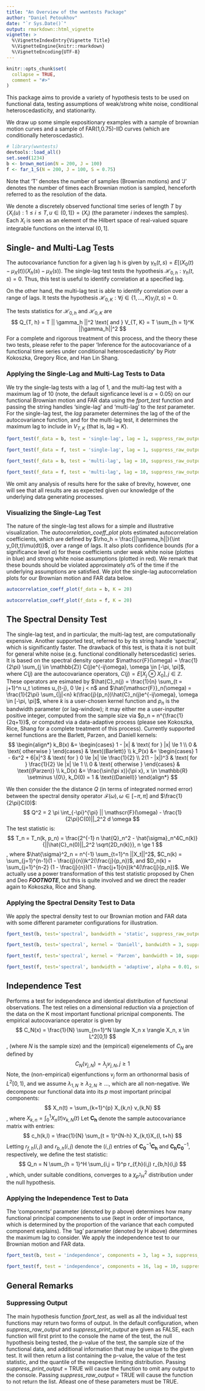 ```yaml
---
title: "An Overview of the wwntests Package"
author: "Daniel Petoukhov"
date: "`r Sys.Date()`"
output: rmarkdown::html_vignette
vignette: >
  %\VignetteIndexEntry{Vignette Title}
  %\VignetteEngine{knitr::rmarkdown}
  %\VignetteEncoding{UTF-8}
---
```


```r
knitr::opts_chunk$set(
  collapse = TRUE,
  comment = "#>"
)
```

This package aims to provide a variety of hypothesis tests to be used on functional data, 
testing assumptions of weak/strong white noise, conditional heteroscedasticity, and stationarity.

We draw up some simple expositionary examples with a sample of brownian motion curves and a sample of FAR(1,0.75)-IID curves (which are conditionally heteroscedastic).
```r
# library(wwntests)
devtools::load_all()
set.seed(1234)
b <- brown_motion(N = 200, J = 100)
f <- far_1_S(N = 200, J = 100, S = 0.75)
```

Note that 'T' denotes the number of samples (Brownian motions) and 'J' denotes the number of times each Brownian motion is sampled, henceforth referred to as the resolution of the data.

We denote a discretely observed functional time series of length $T$ by $\{X_i(u) : 1 \le i \le T, u \in (0, 1]\} = (X_i)$ (the parameter $i$ indexes the samples). Each $X_i$ is seen as an element of the Hilbert space of real-valued square integrable functions on the interval $(0,1]$.

## Single- and Multi-Lag Tests

The autocovariance function for a given lag h is given by $\gamma_h(t,s) = E[(X_0(t) - \mu_X(t))(X_h(s) - \mu_X(s))$. The single-lag test tests the hypothesis $\mathscr{H}_{0,h} : \gamma_h(t,s) = 0$. Thus, this test is useful to identify correlation at a specified lag.

On the other hand, the multi-lag test is able to identify correlation over a range of lags. It tests the hypothesis $\mathscr{H}_{0,K} : \forall j \in \{1, \ldots, K\} \gamma_j(t,s) = 0$.

The tests statistics for $\mathscr{H}_{0, h}$ and $\mathscr{H}_{0,K}$ are
$$ Q_{T, h} = T || \gamma_h ||^2 \text{  and  } V_{T, K} = T \sum_{h = 1}^K ||\gamma_h||^2 $$
For a complete and rigorous treatment of this process, and the theory these two tests, please refer
to the paper 'Inference for the autocovariance of a functional time series under conditional heteroscedasticity' by
Piotr Kokoszka, Gregory Rice, and Han Lin Shang.

### Applying the Single-Lag and Multi-Lag Tests to Data
We try the single-lag tests with a lag of 1, and the multi-lag test with a maximum lag of 10 (note, the default signficance level is $\alpha = 0.05$) on our functional Brownian motion and FAR data using the *fport_test* function and passing the string handles 'single-lag' and 'multi-lag' to the *test* parameter. For the single-lag test, the *lag* parameter determines the lag of the of the autocovariance function, and for the multi-lag test, it determines the maximum lag to include in $V_{T,K}$ (that is, lag = $K$).

```r
fport_test(f_data = b, test = 'single-lag', lag = 1, suppress_raw_output = TRUE)
```
```r
fport_test(f_data = f, test = 'single-lag', lag = 1, suppress_raw_output = TRUE)
```

```r
fport_test(f_data = b, test = 'multi-lag', lag = 10, suppress_raw_output = TRUE)
```
```r
fport_test(f_data = f, test = 'multi-lag', lag = 10, suppress_raw_output = TRUE)
```

We omit any analysis of results here for the sake of brevity, however, one will see that all results are as expected given our knowledge of the underlying data generating processes.

### Visualizing the Single-Lag Test

The nature of the single-lag test allows for a simple and illustrative visualization. The *autocorrelation_coeff_plot* plots estimated autocorrelation coefficients, which are defined by $\rho_h = \frac{||\gamma_h||}{\int y_0(t,t)\mu(dt)}$, over a range of lags. It also plots confidence bounds (for a significance level $\alpha$) for these coefficients under weak white noise (plottes in blue) and strong white noise assumptions (plotted in red). We remark that these bounds should be violated approximately $\alpha \%$ of the time if the underlying assumptions are satisfied.
We plot the single-lag autocorrelation plots for our Brownian motion and FAR data below.
```r
autocorrelation_coeff_plot(f_data = b, K = 20)
```
```r
autocorrelation_coeff_plot(f_data = f, K = 20)
```


## The Spectral Density Test

The single-lag test, and in particular, the multi-lag test, are computationally expensive. Another supported test, referred to by its string handle 'spectral', which is significantly faster. The drawback of this test, is thata it is not built for general white noise (e.g. functional conditionally heterscedastic) series. It is based on the spectral density operator $\mathscr{F}(\omega) = \frac{1}{2\pi} \sum_{j \in \mathbb{Z}} C(j)e^{-ij\omega}, \omega \in [-\pi, \pi]$, where $C(j)$ are the autocovariance operators, $C(j) = E[X_j \otimes X_0], j \in \mathbb{Z}$. These operators are esimated by $\hat{C}_n(j) = \frac{1}{n} \sum_{t = j+1}^n u_t \otimes u_{t-j}, 0 \le j < n$ and $\hat{\mathscr{F}}_n(\omega) = \frac{1}{2\pi} \sum_{|j|<n} k(\frac{j}{p_n})\hat{C}_n(j)e^{-ij\omega}, \omega \in [-\pi, \pi]$, where $k$ is a user-chosen kernel function and $p_n$ is the bandwidth parameter (or lag-window); it may either me a user-inputter positive integer, computed from the sample size via $p_n = n^{\frac{1}{2q+1}}$, or computed via a data-adaptive process (please see Kokoszka, Rice, Shang for a complete treatment of this process).
Currently supported kernel functions are the Barlett, Parzen, and Daniell kernels:
$$
\begin{align*}
k_B(x) &= \begin{cases}
1 - |x| & \text{ for } |x| \le 1 \\
0 & \text{ otherwise }
\end{cases} & \text{(Barlett)}
\\
k_P(x) &= \begin{cases}
1 - 6x^2 + 6|x|^3 & \text{ for } 0 \le |x| \le \frac{1}{2} \\
2(1 - |x|)^3 & \text{ for } \frac{1}{2} \le |x| \le 1 \\
0 & \text{ otherwise }
\end{cases} & \text{(Parzen)} \\
k_D(x) &= \frac{\sin(\pi x)}{\pi x}, x \in \mathbb{R} \setminus \{0\}, k_D(0) = 1 & \text{(Daniell)}
\end{align*}
$$

We then consider the the distance $Q$ (in terms of integrated normed error) between the spectral density operator $\mathscr{F}(\omega), \omega \in [-\pi, \pi]$ and $\frac{1}{2\pi}C(0)$:
$$
Q^2 = 2 \pi \int_{-\pi}^{\pi} || \mathscr{F}(\omega) - \frac{1}{2\pi}C(0)||_2^2 d \omega
$$
The test statistic is:
$$
T_n = T_n(k, p_n) = \frac{2^{-1} n \hat{Q}_n^2 - \hat{\sigma}_n^4C_n(k)}{||\hat{C}_n(0)||_2^2 \sqrt{2D_n(k)}}, n \ge 1
$$
, where $\hat{\sigma}^2_n = n^{-1} \sum_{t=1}^n ||X_t||^2$, $C_n(k) = \sum_{j=1}^{n-1}(1 - \frac{j}{n})k^2(\frac{j}{p_n})$, and $D_n(k) = \sum_{j=1}^{n-2} (1 - \frac{j}{n})(1 - \frac{j+1}{n})k^4(\frac{j}{p_n})$. We actually use a power transformation of this test statistic proposed by Chen and Deo ***FOOTNOTE***, but this is quite involved and we direct the reader again to Kokoszka, Rice and Shang.

### Applying the Spectral Density Test to Data

We apply the spectral density test to our Brownian motion and FAR data with some different parameter configurations for illustration.
```r
fport_test(b, test='spectral', bandwidth = 'static', suppress_raw_output = TRUE)
```
```r
fport_test(b, test='spectral', kernel = 'Daniell', bandwidth = 3, suppress_raw_output = TRUE)
```
```r
fport_test(f, test='spectral', kernel = 'Parzen', bandwidth = 10, suppress_raw_output = TRUE)
```
```r
fport_test(f, test='spectral', bandwidth = 'adaptive', alpha = 0.01, suppress_raw_output = TRUE)
```


## Independence Test

Performs a test for independence and identical distribution of functional observations. The test relies on a dimensional reduction via a projection of the data on the K most important functional pricnipal components. The empirical autocovariance operator is given by
$$ C_N(x) = \frac{1}{N} \sum_{n=1}^N \langle X_n x \rangle X_n, x \in L^2[0,1) $$
, (where $N$ is the sample size) and the (empirical) eigenelements of $C_N$ are defined by
$$
C_N(v_{j,N}) = \lambda_j v_{j,N}, j \ge 1
$$
Note, the (non-empirical) eigenfunctions $v_{j}$ form an orthonormal basis of $L^2[0,1)$, and we assume $\lambda_{1,N} \ge \lambda_{2,N} \ge \ldots$, which are all non-negative.
We decompose our functional data into its $p$ most important principal components:
$$
X_n(t) = \sum_{k=1}^{p} X_{k,n} v_{k,N}
$$
, where $X_{k,n} = \int_0^1 X_n(t) v_{k,N}(t)$
Let $\mathbf{C_h}$ denote the sample autocovariance matrix with entries:
$$ c_h(k,l) = \frac{1}{N} \sum_{t = 1}^{N-h} X_{k,t}X_{l, t+h} $$
Letting $r_{f,h}(i,j)$ and $r_{b,h}(i,j)$ denote the $(i,j)$ entries of $\mathbf{C_0}^{-1} \mathbf{C_h}$ and $\mathbf{C_h} \mathbf{C_0}^{-1}$, respectively, we define the test statistic:
$$
Q_n = N \sum_{h = 1}^H \sum_{i,j = 1}^p r_{f,h}(i,j) r_{b,h}(i,j)
$$
, which, under suitable conditions, converges to a $\chi^2_{p^2 H}$ distribution under the null hypothesis.

### Applying the Independence Test to Data

The 'components' parameter (denoted by p above) determines how many functional principal componenents to use (kept in order of importance, which is determined by the proportion of the variance that each computed component explains). The 'lag' parameter (denoted by H above) determines the maximum lag to consider.
We apply the independence test to our Brownian motion and FAR data.
```r
fport_test(b, test = 'independence', components = 3, lag = 3, suppress_raw_output = TRUE)
```
```r
fport_test(f, test = 'independence', components = 16, lag = 10, suppress_raw_output = TRUE)
```

## General Remarks

### Suppressing Output

The main hypothesis function *fport_test*, as well as all the individual test functions may return two forms of output. In the default configuration, when *suppress_raw_output* and *suppress_print_output* are given as FALSE, each function will first print to the console the name of the test, the null hypothesis being tested, the p-value of the test, the sample size of the functional data, and additional information that may be unique to the given test. It will then return a list containing the p-value, the value of the test statistic, and the quantile of the respective limiting distribution.
Passing *suppress_print_output* = TRUE will cause the function to omit any output to the console. Passing *suppress_raw_output* = TRUE will cause the function to not return the list. Atleast one of these parameters must be TRUE.
